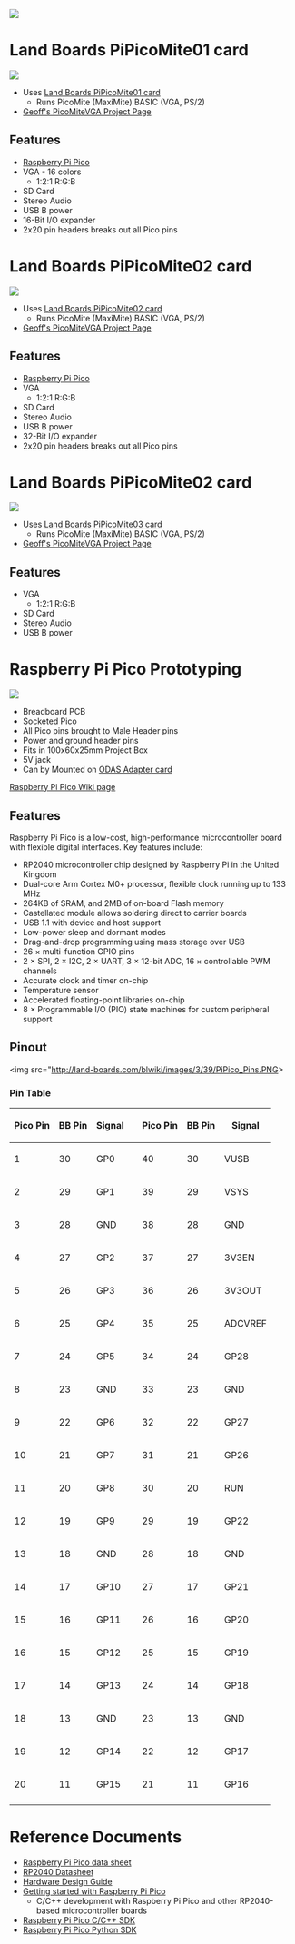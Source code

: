<a href="https://www.tindie.com/products/26931/"><img src="http://land-boards.com/blwiki/images/5/51/Tindie-mediums.png"></img></a>

= Land Boards PiPicoMite01 card =

<img src="http://land-boards.com/blwiki/images/b/b4/PiPicoMite01_P18182_720px.jpg"></img>

* Uses [http://land-boards.com/blwiki/index.php?title=PiPicoMite01 Land Boards PiPicoMite01 card]
** Runs PicoMite (MaxiMite) BASIC (VGA, PS/2)
* [https://geoffg.net/picomitevga.html Geoff's PicoMiteVGA Project Page]

== Features ==

* [http://land-boards.com/blwiki/index.php?title=Raspberry_Pi_Pico Raspberry Pi Pico]
* VGA - 16 colors
** 1:2:1 R:G:B
* SD Card
* Stereo Audio
* USB B power
* 16-Bit I/O expander
* 2x20 pin headers breaks out all Pico pins

= Land Boards PiPicoMite02 card =

<img src="http://land-boards.com/blwiki/images/d/de/PiPicoMite-02_P18268_720px.jpg"></img>

* Uses [http://land-boards.com/blwiki/index.php?title=PiPicoMite02 Land Boards PiPicoMite02 card]
** Runs PicoMite (MaxiMite) BASIC (VGA, PS/2)
* [https://geoffg.net/picomitevga.html Geoff's PicoMiteVGA Project Page]

== Features ==

* [http://land-boards.com/blwiki/index.php?title=Raspberry_Pi_Pico Raspberry Pi Pico]
* VGA
** 1:2:1 R:G:B
* SD Card
* Stereo Audio
* USB B power
* 32-Bit I/O expander
* 2x20 pin headers breaks out all Pico pins

= Land Boards PiPicoMite02 card =

<img src="http://land-boards.com/blwiki/images/d/de/PiPicoMite-02_P18268_720px.jpg"></img>

* Uses [http://land-boards.com/blwiki/index.php?title=PiPicoMite03 Land Boards PiPicoMite03 card]
** Runs PicoMite (MaxiMite) BASIC (VGA, PS/2)
* [https://geoffg.net/picomitevga.html Geoff's PicoMiteVGA Project Page]

== Features ==

* VGA
** 1:2:1 R:G:B
* SD Card
* Stereo Audio
* USB B power

= Raspberry Pi Pico Prototyping =

<img src="http://land-boards.com/blwiki/images/6/68/Pico_Plastic_Box_P18136_720px.jpg"></img>

* Breadboard PCB
* Socketed Pico
* All Pico pins brought to Male Header pins
* Power and ground header pins
* Fits in 100x60x25mm Project Box
* 5V jack
* Can by Mounted on [http://land-boards.com/blwiki/index.php?title=CARRIER95TO49MM ODAS Adapter card]

[http://land-boards.com/blwiki/index.php?title=Raspberry_Pi_Pico Raspberry Pi Pico Wiki page]

== Features ==

Raspberry Pi Pico is a low-cost, high-performance microcontroller board with flexible digital interfaces. Key features include:

* RP2040 microcontroller chip designed by Raspberry Pi in the United Kingdom
* Dual-core Arm Cortex M0+ processor, flexible clock running up to 133 MHz
* 264KB of SRAM, and 2MB of on-board Flash memory
* Castellated module allows soldering direct to carrier boards
* USB 1.1 with device and host support
* Low-power sleep and dormant modes
* Drag-and-drop programming using mass storage over USB
* 26 × multi-function GPIO pins
* 2 × SPI, 2 × I2C, 2 × UART, 3 × 12-bit ADC, 16 × controllable PWM channels
* Accurate clock and timer on-chip
* Temperature sensor
* Accelerated floating-point libraries on-chip
* 8 × Programmable I/O (PIO) state machines for custom peripheral support

== Pinout ==

<img src="http://land-boards.com/blwiki/images/3/39/PiPico_Pins.PNG></img>

=== Pin Table ===

{| class="wikitable"
! Pico Pin
! BB Pin
! Signal
! 
! Pico Pin
! BB Pin
! Signal
|-
| 1
| 30
| GP0
| 
| 40
| 30
| VUSB
|-
| 2
| 29
| GP1
| 
| 39
| 29
| VSYS
|-
| 3
| 28
| GND
| 
| 38
| 28
| GND
|-
| 4
| 27
| GP2
| 
| 37
| 27
| 3V3EN
|-
| 5
| 26
| GP3
| 
| 36
| 26
| 3V3OUT
|-
| 6
| 25
| GP4
| 
| 35
| 25
| ADCVREF
|-
| 7
| 24
| GP5
| 
| 34
| 24
| GP28
|-
| 8
| 23
| GND
| 
| 33
| 23
| GND
|-
| 9
| 22
| GP6
| 
| 32
| 22
| GP27
|-
| 10
| 21
| GP7
| 
| 31
| 21
| GP26
|-
| 11
| 20
| GP8
| 
| 30
| 20
| RUN
|-
| 12
| 19
| GP9
| 
| 29
| 19
| GP22
|-
| 13
| 18
| GND
| 
| 28
| 18
| GND
|-
| 14
| 17
| GP10
| 
| 27
| 17
| GP21
|-
| 15
| 16
| GP11
| 
| 26
| 16
| GP20
|-
| 16
| 15
| GP12
| 
| 25
| 15
| GP19
|-
| 17
| 14
| GP13
| 
| 24
| 14
| GP18
|-
| 18
| 13
| GND
| 
| 23
| 13
| GND
|-
| 19
| 12
| GP14
| 
| 22
| 12
| GP17
|-
| 20
| 11
| GP15
| 
| 21
| 11
| GP16
|-
|}

= Reference Documents =

* [https://datasheets.raspberrypi.com/pico/pico-datasheet.pdf Raspberry Pi Pico data sheet]
* [https://datasheets.raspberrypi.com/rp2040/rp2040-datasheet.pdf RP2040 Datasheet]
* [https://datasheets.raspberrypi.com/rp2040/hardware-design-with-rp2040.pdf Hardware Design Guide]
* [https://datasheets.raspberrypi.com/pico/getting-started-with-pico.pdf Getting started with Raspberry Pi Pico]
** C/C++ development with Raspberry Pi Pico and other RP2040-based microcontroller boards
* [https://datasheets.raspberrypi.com/pico/raspberry-pi-pico-c-sdk.pdf Raspberry Pi Pico C/C++ SDK]
* [https://datasheets.raspberrypi.com/pico/raspberry-pi-pico-python-sdk.pdf Raspberry Pi Pico Python SDK]

